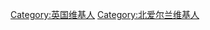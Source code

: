{{Userbox-2
  |border-c = #000000
  |border-s = 1
  |id1-c     = #704214
  |id1-s     = 12
  |id-fc    = #000000
  |info-c   = #E6E6FA
  |id1      = [[File:Flag of Northern Ireland.svg|75px|center]]
  |id2      = [[File:Northern Ireland coat of arms.png|40px|center]]
  |info     = 这个用户现在居住在[[北爱尔兰]]。
}}

[[Category:英国维基人]]
[[Category:北爱尔兰维基人]]